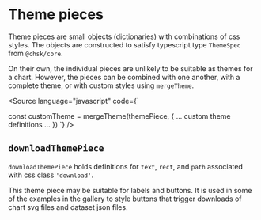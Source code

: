 
<Meta title="Addons/Themes/Theme pieces" />

# Theme pieces

Theme pieces are small objects (dictionaries) with combinations of css styles. The objects are
constructed to satisfy typescript type `ThemeSpec` from `@chsk/core`.

On their own, the individual pieces are unlikely to be suitable as themes for a chart.
However, the pieces can be combined with one another, with a complete theme, or with
custom styles using `mergeTheme`.

<Source
    language="javascript"
    code={`

const customTheme = mergeTheme(themePiece, {
... custom theme definitions ...
})
`}
/>

## `downloadThemePiece`

`downloadThemePiece` holds definitions for `text`, `rect`, and `path` associated with css class `'download'`.

This theme piece may be suitable for labels and buttons.
It is used in some of the examples in the gallery to style buttons that trigger downloads of chart svg files and dataset json files.

<Canvas>
    <Story name="download">
        <ThemeController
            chart={PieceDownloadChart}
            chartId={'pieceDownload'}
            themes={{ downloadThemePiece, defaultTheme }}
        />
    </Story>
</Canvas>
